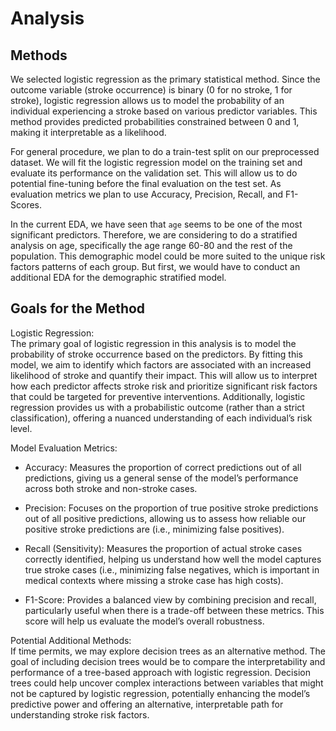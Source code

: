 # Analysis

## Methods

We selected logistic regression as the primary statistical method. Since the outcome variable (stroke occurrence) is binary (0 for no stroke, 1 for stroke), logistic regression allows us to model the probability of an individual experiencing a stroke based on various predictor variables. This method provides predicted probabilities constrained between 0 and 1, making it interpretable as a likelihood.

For general procedure, we plan to do a train-test split on our preprocessed dataset. We will fit the logistic regression model on the training set and evaluate its performance on the validation set. This will allow us to do potential fine-tuning before the final evaluation on the test set. As evaluation metrics we plan to use Accuracy, Precision, Recall, and F1-Scores.

In the current EDA, we have seen that `age` seems to be one of the most significant predictors. Therefore, we are considering to do a stratified analysis on age, specifically the age range 60-80 and the rest of the population. This demographic model could be more suited to the unique risk factors patterns of each group. But first, we would have to conduct an additional EDA for the demographic stratified model.

## Goals for the Method

Logistic Regression: \
The primary goal of logistic regression in this analysis is to model the probability of stroke occurrence based on the predictors. By fitting this model, we aim to identify which factors are associated with an increased likelihood of stroke and quantify their impact. This will allow us to interpret how each predictor affects stroke risk and prioritize significant risk factors that could be targeted for preventive interventions. Additionally, logistic regression provides us with a probabilistic outcome (rather than a strict classification), offering a nuanced understanding of each individual's risk level.

Model Evaluation Metrics:

-   Accuracy: Measures the proportion of correct predictions out of all predictions, giving us a general sense of the model’s performance across both stroke and non-stroke cases.

-   Precision: Focuses on the proportion of true positive stroke predictions out of all positive predictions, allowing us to assess how reliable our positive stroke predictions are (i.e., minimizing false positives).

-   Recall (Sensitivity): Measures the proportion of actual stroke cases correctly identified, helping us understand how well the model captures true stroke cases (i.e., minimizing false negatives, which is important in medical contexts where missing a stroke case has high costs).

-   F1-Score: Provides a balanced view by combining precision and recall, particularly useful when there is a trade-off between these metrics. This score will help us evaluate the model's overall robustness.

Potential Additional Methods: \
If time permits, we may explore decision trees as an alternative method. The goal of including decision trees would be to compare the interpretability and performance of a tree-based approach with logistic regression. Decision trees could help uncover complex interactions between variables that might not be captured by logistic regression, potentially enhancing the model’s predictive power and offering an alternative, interpretable path for understanding stroke risk factors.

